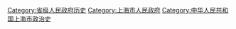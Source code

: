 [[Category:省级人民政府历史|Category:省级人民政府历史]]
[[Category:上海市人民政府|Category:上海市人民政府]]
[[Category:中华人民共和国上海市政治史|Category:中华人民共和国上海市政治史]]